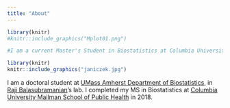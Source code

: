 ```yaml
---
title: "About"
---
```



```r
library(knitr)
#knitr::include_graphics("Mplot01.png")

#I am a current Master's Student in Biostatistics at Columbia University, interested in clinical research and statistical genetics. 
```

```r
library(knitr)
knitr::include_graphics("janiczek.jpg")
```

I am a doctoral student at [UMass Amherst Department of Biostatistics](https://www.umass.edu/sphhs/biostatistics), in [Raji Balasubramanian](https://raji-lab.github.io/)'s lab. I completed my MS in Biostatistics at [Columbia University Mailman School of Public Health](https://www.mailman.columbia.edu/) in 2018. 

